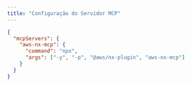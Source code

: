 ```yaml
---
title: "Configuração do Servidor MCP"
---
```




```json {3-6}
{
  "mcpServers": {
    "aws-nx-mcp": {
      "command": "npx",
      "args": ["-y", "-p", "@aws/nx-plugin", "aws-nx-mcp"]
    }
  }
}
```
